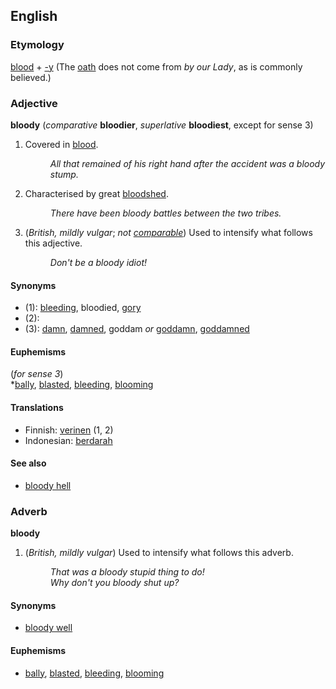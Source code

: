 ==English==

===Etymology===
[[blood]] + [[-y]]  (The [[oath]] does not come from ''by our Lady'', as is commonly believed.)

===Adjective===
'''bloody''' (''comparative'' '''bloodier''', ''superlative'' '''bloodiest''', except for sense 3)

#Covered in [[blood]].
#:''All that remained of his right hand after the accident was a bloody stump.''
#Characterised by great [[bloodshed]].
#:''There have been bloody battles between the two tribes.''
#(''British, mildly vulgar''; ''not [[comparable]]'') Used to intensify what follows this adjective.
#:''Don't be a bloody idiot!''

====Synonyms====
*(1): [[bleed|bleeding]], bloodied, [[gory]]
*(2):
*(3): [[damn]], [[damned]], goddam ''or'' [[goddamn]], [[goddamned]]

====Euphemisms====
(''for sense 3'')<br>
*[[bally]], [[blasted]], [[bleeding]], [[blooming]]

====Translations====
*Finnish: [[verinen]] (1, 2)
*Indonesian: [[darah|berdarah]]

====See also====
*[[bloody hell]]

===Adverb===
'''bloody'''

#(''British, mildly vulgar'') Used to intensify what follows this adverb.
#:''That was a bloody stupid thing to do!''
#:''Why don't you bloody shut up?''

====Synonyms====
*[[bloody well]]

====Euphemisms====
*[[bally]], [[blasted]], [[bleeding]], [[blooming]]